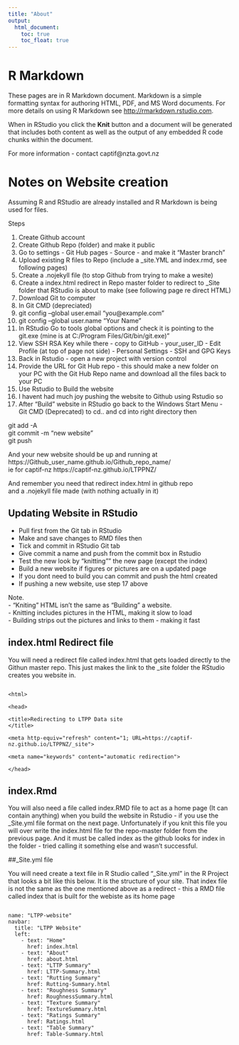 ---
title: "About"
output:
  html_document:
    toc: true
    toc_float: true
---

# R Markdown

These pages are in R Markdown document. Markdown is a simple formatting syntax for authoring HTML, PDF, and MS Word documents. For more details on using R Markdown see <http://rmarkdown.rstudio.com>.

When in RStudio you click the **Knit** button and a document will be generated that includes both content as well as the output of any embedded R code chunks within the document. 

For more information - contact captif@nzta.govt.nz

# Notes on Website creation

Assuming R and RStudio are already installed and R Markdown is being used for files.

Steps

(@) Create Github account
(@) Create Github Repo (folder) and make it public
(@) Go to settings - Git Hub pages - Source - and make it "Master branch"
(@) Upload existing R files to Repo (include a _site.YML and index.rmd, see following pages)
(@) Create a .nojekyll file (to stop Github from trying to make a wesite)
(@) Create a index.html redirect in Repo master folder to redirect to _Site folder that RStudio is about to make (see following page re direct HTML)
(@) Download Git to computer
(@) In Git CMD (depreciated)
(@)  git config --global user.email "you@example.com"
(@)  git config --global user.name "Your Name"
(@) In RStudio Go to tools global options and check it is pointing to the git.exe (mine is at C:/Program Files/Git/bin/git.exe)"
(@) View SSH RSA Key while there - copy to GitHub - your_user_ID - Edit Profile (at top of page not side) - Personal Settings - SSH and GPG Keys
(@) Back in Rstudio - open a new project with version control 
(@) Provide the URL for Git Hub repo - this should make a new folder on your PC with the Git Hub Repo name and download all the files back to your PC
(@) Use Rstudio to Build the website
(@) I havent had much joy pushing the website to Github using Rstudio so 
(@) After "Build" website in RStudio go back to the Windows Start Menu - Git CMD (Deprecated) to cd.. and cd into right directory then

git add -A  
git commit -m "new website"  
git push  
</code></pre>

And your new website should be up and running at   
https://Github_user_name.github.io/Github_repo_name/  
ie for captif-nz
https://captif-nz.github.io/LTPPNZ/  
  
And remember you need that redirect index.html in github repo   
and a .nojekyll file made (with nothing actually in it)    
  
  
## Updating Website in RStudio  
- Pull first from the Git tab in RStudio  
- Make and save changes to RMD files then  
- Tick and commit in RStudio Git tab  
- Give commit a name and push from the commit box in Rstudio
- Test the new look by "knitting"" the new page (except the index)
- Build a new website if figures or pictures are on a updated page
- If you dont need to build you can commit and push the html created
- If pushing a new website, use step 17 above  
  
Note.  
- "Kniting" HTML isn't the same as "Building" a website.    
- Knitting includes pictures in the HTML, making it slow to load  
- Building strips out the pictures and links to them - making it fast  
 
    
## index.html Redirect file 

You will need a redirect file called index.html that gets loaded directly to the Githun master repo.  This just makes the link to the _site folder the RStudio creates you website in.  


<pre><code>
&lthtml>    
    
&lthead>    
    
&lttitle>Redirecting to LTPP Data site  
&lt/title>    
    
&ltmeta http-equiv="refresh" content="1; URL=https://captif-nz.github.io/LTPPNZ/_site">    
    
&ltmeta name="keywords" content="automatic redirection">    
    
&lt/head>    
</code></pre>



## index.Rmd

You will also need a file called index.RMD file to act as a home page (It can contain anything)  when you build the website in Rstudio - if you use the _Site.yml file format on the next page.  Unfortunately if you knit this file you will over write the index.html file for the repo-master folder from the previous page.  And it must be called index as the github looks for index in the folder - tried calling it something else and wasn't successful.    


##_Site.yml file

You will need create a text file in R Studio called "_Site.yml" in the R Project that looks a bit like this below.  It is the structure of your site. 
That index file is not the same as the one mentioned above as a redirect - this a RMD file called index that is built for the webiste as its home page  
<pre><code>
name: "LTPP-website"  
navbar:  
  title: "LTPP Website"  
  left:  
    - text: "Home"  
      href: index.html  
    - text: "About"  
      href: about.html  
    - text: "LTTP Summary"  
      href: LTTP-Summary.html  
    - text: "Rutting Summary"  
      href: Rutting-Summary.html  
    - text: "Roughness Summary"  
      href: RoughnessSummary.html  
    - text: "Texture Summary"  
      href: TextureSummary.html  
    - text: "Ratings Summary"  
      href: Ratings.html
    - text: "Table Summary"  
      href: Table-Summary.html  
</code></pre>


